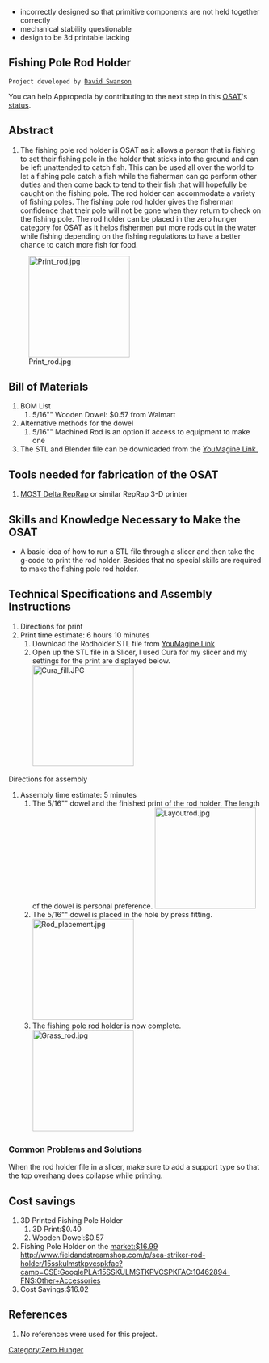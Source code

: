 
{{777}}
{{notready}}
*incorrectly designed so that primitive components are not held together correctly
*mechanical stability questionable
* design to be 3d printable lacking

==Fishing Pole Rod Holder ==
 Project developed by [http://www.appropedia.org/User:Dmswanso David Swanson]
{{Statusboxtop}}
{{status-design}}
{{status-prototype}}
You can help Appropedia by contributing to the next step in this [[OSAT]]'s [[:Category:Status|status]].
{{boxbottom}}

==Abstract==
# The fishing pole rod holder is OSAT as it allows a person that is fishing to set their fishing pole in the holder that sticks into the ground and can be left unattended to catch fish. This can be used all over the world to let a fishing pole catch a fish while the fisherman can go perform other duties and then come back to tend to their fish that will hopefully be caught on the fishing pole. The rod holder can accommodate a variety of fishing poles. The fishing pole rod holder gives the fisherman confidence that their pole will not be gone when they return to check on the fishing pole. The rod holder can be placed in the zero hunger category for OSAT as it helps fishermen put more rods out in the water while fishing depending on the fishing regulations to have a better chance to catch more fish for food. 
[[Image:Print_rod.jpg|200px]]

== Bill of Materials==
# BOM List
## 5/16"" Wooden Dowel: $0.57 from Walmart
# Alternative methods for the dowel
## 5/16"" Machined Rod is an option if access to equipment to make one 
# The STL and Blender file can be downloaded from the [https://www.youmagine.com/designs/fishing-pole-ground-rod-holder YouMagine Link.]

== Tools needed for fabrication of the OSAT==
# [[Athena Build Overview| MOST Delta RepRap]] or similar RepRap 3-D printer

== Skills and Knowledge Necessary to Make the OSAT ==
* A basic idea of how to run a STL file through a slicer and then take the g-code to print the rod holder. Besides that no special skills are required to make the fishing pole rod holder. 

== Technical Specifications and Assembly Instructions==
# Directions for print
# Print time estimate: 6 hours 10 minutes
## Download the Rodholder STL file from [https://www.youmagine.com/designs/fishing-pole-ground-rod-holder YouMagine Link]
## Open up the STL file in a Slicer, I used Cura for my slicer and my settings for the print are displayed below. [[Image:Cura_fill.JPG|200px]]
Directions for assembly
# Assembly time estimate: 5 minutes
## The 5/16"" dowel and the finished print of the rod holder. The length of the dowel is personal preference. [[Image:Layoutrod.jpg|200px]]
## The 5/16"" dowel is placed in the hole by press fitting. [[Image:Rod_placement.jpg|200px]]
## The fishing pole rod holder is now complete. [[Image:Grass_rod.jpg|200px]]


=== Common Problems and Solutions===
When the rod holder file in a slicer, make sure to add a support type so that the top overhang does collapse while printing.

== Cost savings==
# 3D Printed Fishing Pole Holder
## 3D Print:$0.40
## Wooden Dowel:$0.57
# Fishing Pole Holder on the market:$16.99 [[http://www.fieldandstreamshop.com/p/sea-striker-rod-holder/15sskulmstkpvcspkfac?camp=CSE:GooglePLA:15SSKULMSTKPVCSPKFAC:10462894-FNS:Other+Accessories]]
# Cost Savings:$16.02

==References==
# No references were used for this project.
[[Category:Zero Hunger]]